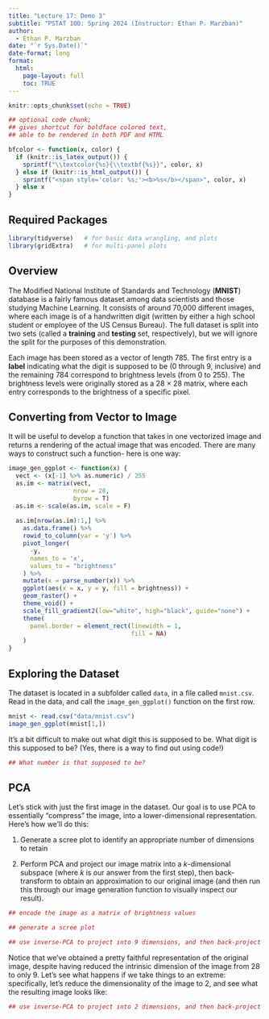```yaml
---
title: "Lecture 17: Demo 3"
subtitle: "PSTAT 100: Spring 2024 (Instructor: Ethan P. Marzban)"
author:
  - Ethan P. Marzban
date: "`r Sys.Date()`"
date-format: long
format:
  html:
    page-layout: full
    toc: TRUE
---
```


```r
knitr::opts_chunk$set(echo = TRUE)
```

```r
## optional code chunk;
## gives shortcut for boldface colored text,
## able to be rendered in both PDF and HTML

bfcolor <- function(x, color) {
  if (knitr::is_latex_output()) {
    sprintf("\\textcolor{%s}{\\textbf{%s}}", color, x)
  } else if (knitr::is_html_output()) {
    sprintf("<span style='color: %s;'><b>%s</b></span>", color, x)
  } else x
}
```

## Required Packages
```r
library(tidyverse)   # for basic data wrangling, and plots
library(gridExtra)   # for multi-panel plots
```

## Overview

The Modified National Institute of Standards and Technology (**MNIST**) database is a fairly famous dataset among data scientists and those studying Machine Learning. It consists of around 70,000 different images, where each image is of a handwritten digit (written by either a high school student or employee of the US Census Bureau). The full dataset is split into two sets (called a **training** and **testing** set, respectively), but we will ignore the split for the purposes of this demonstration. \

Each image has been stored as a vector of length 785. The first entry is a **label** indicating what the digit is supposed to be (0 through 9, inclusive) and the remaining 784 correspond to brightness levels (from 0 to 255). The brightness levels were originally stored as a 28 $\times$ 28 matrix, where each entry corresponds to the brightness of a specific pixel.

## Converting from Vector to Image

It will be useful to develop a function that takes in one vectorized image and returns a rendering of the actual image that was encoded. There are many ways to construct such a function- here is one way:

```r
image_gen_ggplot <- function(x) {
  vect <- (x[-1] %>% as.numeric) / 255
  as.im <- matrix(vect,
                  nrow = 28,
                  byrow = T)
  as.im <- scale(as.im, scale = F)
  
  as.im[nrow(as.im):1,] %>%
    as.data.frame() %>%
    rowid_to_column(var = 'y') %>%
    pivot_longer(
      -y,
      names_to = 'x',
      values_to = "brightness"
    ) %>%
    mutate(x = parse_number(x)) %>%
    ggplot(aes(x = x, y = y, fill = brightness)) +
    geom_raster() +
    theme_void() +
    scale_fill_gradient2(low="white", high="black", guide="none") +
    theme(
      panel.border = element_rect(linewidth = 1,
                                  fill = NA)
    )
}
```

## Exploring the Dataset

The dataset is located in a subfolder called `data`, in a file called `mnist.csv`. Read in the data, and call the `image_gen_ggplot()` function on the first row.

```r
mnist <- read.csv("data/mnist.csv")
image_gen_ggplot(mnist[1,])
```


It's a bit difficult to make out what digit this is supposed to be. What digit is this supposed to be? (Yes, there is a way to find out using code!)

```r
## What number is that supposed to be?
```


## PCA

Let's stick with just the first image in the dataset. Our goal is to use PCA to essentially "compress" the image, into a lower-dimensional representation. Here's how we'll do this:

1)    Generate a scree plot to identify an appropriate number of dimensions to retain

2)    Perform PCA and project our image matrix into a _k_-dimensional subspace (where $k$ is our answer from the first step), then back-transform to obtain an approximation to our original image (and then run this through our image generation function to visually inspect our result).

```r
## encode the image as a matrix of brightness values

```

```r
## generate a scree plot

```

```r
## use inverse-PCA to project into 9 dimensions, and then back-project

```

Notice that we've obtained a pretty faithful representation of the original image, despite having reduced the intrinsic dimension of the image from 28 to only 9. Let's see what happens if we take things to an extreme: specifically, let's reduce the dimensionality of the image to 2, and see what the resulting image looks like:

```r
## use inverse-PCA to project into 2 dimensions, and then back-project

```